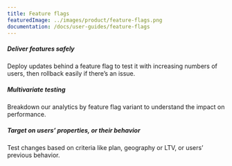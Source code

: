```yaml
---
title: Feature flags
featuredImage: ../images/product/feature-flags.png
documentation: /docs/user-guides/feature-flags
---
```


<Section
    divider={false}
    title="Roll out features safely. Toggle features for cohorts or individuals to test the impact before rolling out to everyone."
    size="full"
    cols={3}
>
    <div>
        <h5>Deliver features safely</h5>
        <p>
            Deploy updates behind a feature flag to test it with increasing numbers of users, then rollback easily if
            there’s an issue.
        </p>
    </div>
    <div>
        <h5>Multivariate testing </h5>
        <p>Breakdown our analytics by feature flag variant to understand the impact on performance.</p>
    </div>
    <div>
        <h5>Target on users’ properties, or their behavior</h5>
        <p>Test changes based on criteria like plan, geography or LTV, or users’ previous behavior.</p>
    </div>
</Section>

<TutorialsSlider topic="feature flags" />

<Section divider={false}>
    <Quote
        imageSource="/images/customers/joe.png"
        size="md"
        name="Joe Saunderson"
        title="Software Engineer, Mention Me"
        quote={`“We use feature flags to issue changes to 50% of users and then compare the effect. Experiment, find results, decide where to focus and then iterate.”`}
    />
</Section>

<Documentation />
